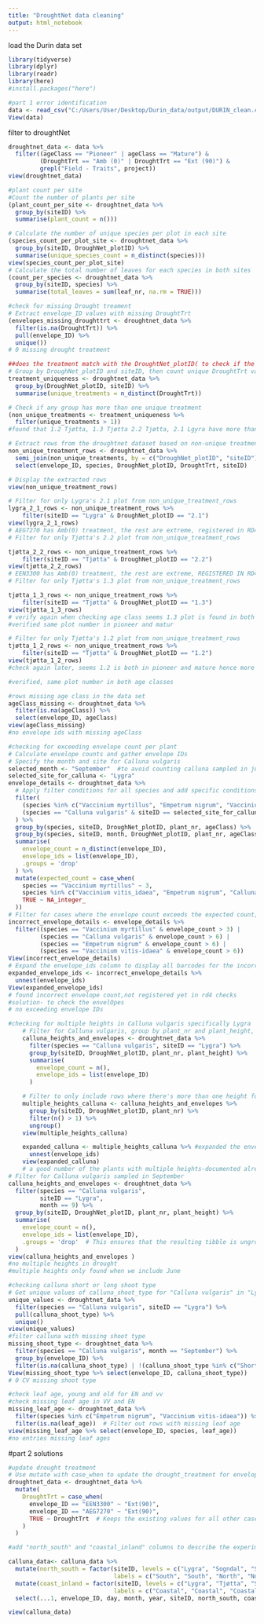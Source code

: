 ```yaml
---
title: "DroughtNet data cleaning"
output: html_notebook
---
```

load the Durin data set

```r
library(tidyverse)
library(dplyr)
library(readr)
library(here)
#install.packages("here")

#part 1 error identification
data <- read_csv("C:/Users/User/Desktop/Durin_data/output/DURIN_clean.csv", guess_max = Inf)
View(data)
```


filter to droughtNet
```r
droughtnet_data <- data %>%
  filter((ageClass == "Pioneer" | ageClass == "Mature") &
         (DroughtTrt == "Amb (0)" | DroughtTrt == "Ext (90)") &
         grepl("Field - Traits", project))
view(droughtnet_data)

```


```r
#plant count per site
#Count the number of plants per site
(plant_count_per_site <- droughtnet_data %>%
  group_by(siteID) %>%
  summarise(plant_count = n()))
```

```r
# Calculate the number of unique species per plot in each site
(species_count_per_plot_site <- droughtnet_data %>%
  group_by(siteID, DroughNet_plotID) %>%
  summarise(unique_species_count = n_distinct(species)))
view(species_count_per_plot_site)
# Calculate the total number of leaves for each species in both sites
(count_per_species <- droughtnet_data %>%
  group_by(siteID, species) %>%
  summarise(total_leaves = sum(leaf_nr, na.rm = TRUE)))
```


```r
#check for missing Drought treament
# Extract envelope_ID values with missing DroughtTrt
(envelopes_missing_droughttrt <- droughtnet_data %>%
  filter(is.na(DroughtTrt)) %>%
  pull(envelope_ID) %>%
  unique())
# 0 missing drought treatment

##does the treatment match with the DroughtNet_plotID( to check if the treatment is unique to a single plot
# Group by DroughNet_plotID and siteID, then count unique DroughtTrt values
treatment_uniqueness <- droughtnet_data %>%
  group_by(DroughNet_plotID, siteID) %>%
  summarise(unique_treatments = n_distinct(DroughtTrt))

# Check if any group has more than one unique treatment
(non_unique_treatments <- treatment_uniqueness %>%
  filter(unique_treatments > 1))
#found that 1.2 Tjøtta, 1.3 Tjøtta 2.2 Tjøtta, 2.1 Lgyra have more than one unique treatment

# Extract rows from the droughtnet dataset based on non-unique treatments
non_unique_treatment_rows <- droughtnet_data %>%
  semi_join(non_unique_treatments, by = c("DroughNet_plotID", "siteID")) %>%
  select(envelope_ID, species, DroughNet_plotID, DroughtTrt, siteID)

# Display the extracted rows
view(non_unique_treatment_rows)

# Filter for only Lygra's 2.1 plot from non_unique_treatment_rows
lygra_2_1_rows <- non_unique_treatment_rows %>%
    filter(siteID == "Lygra" & DroughNet_plotID == "2.1")
view(lygra_2_1_rows)
# AEG7270 has Amb(0) treatment, the rest are extreme, registered in RD4
# Filter for only Tjøtta's 2.2 plot from non_unique_treatment_rows

tjøtta_2_2_rows <- non_unique_treatment_rows %>%
    filter(siteID == "Tjøtta" & DroughNet_plotID == "2.2")
view(tjøtta_2_2_rows)
# EEN3300 has Amb(0) treatment, the rest are extreme, REGISTERED IN RD4
# Filter for only Tjøtta's 1.3 plot from non_unique_treatment_rows

tjøtta_1_3_rows <- non_unique_treatment_rows %>%
    filter(siteID == "Tjøtta" & DroughNet_plotID == "1.3")
view(tjøtta_1_3_rows)
# verify again when checking age class seems 1.3 plot is found in both pioneer and mature stages
#verified same plot number in pioneer and matur

# Filter for only Tjøtta's 1.2 plot from non_unique_treatment_rows
tjøtta_1_2_rows <- non_unique_treatment_rows %>%
    filter(siteID == "Tjøtta" & DroughNet_plotID == "1.2")
view(tjøtta_1_2_rows)
#check again later, seems 1.2 is both in pioneer and mature hence more than 1 unique treatment

#verified, same plot number in both age classes
```


```r
#rows missing age class in the data set
ageClass_missing <- droughtnet_data %>%
  filter(is.na(ageClass)) %>%
  select(envelope_ID, ageClass)
view(ageClass_missing)
#no envelope ids with missing ageClass
```

```r
#checking for exceeding envelope count per plant
# Calculate envelope counts and gather envelope IDs
# Specify the month and site for Calluna vulgaris
selected_month <- "September"  #to avoid counting calluna sampled in june
selected_site_for_calluna <- "Lygra"
envelope_details <- droughtnet_data %>%
  # Apply filter conditions for all species and add specific conditions for Calluna vulgaris
  filter(
    (species %in% c("Vaccinium myrtillus", "Empetrum nigrum", "Vaccinium vitis_idaea") & siteID %in% c("Lygra", "Tjøtta")) |
    (species == "Calluna vulgaris" & siteID == selected_site_for_calluna & month == selected_month)
  ) %>%
  group_by(species, siteID, DroughNet_plotID, plant_nr, ageClass) %>%
  group_by(species, siteID, month, DroughNet_plotID, plant_nr, ageClass) %>%
  summarise(
    envelope_count = n_distinct(envelope_ID),
    envelope_ids = list(envelope_ID),
    .groups = 'drop'
  ) %>%
  mutate(expected_count = case_when(
    species == "Vaccinium myrtillus" ~ 3,
    species %in% c("Vaccinium vitis_idaea", "Empetrum nigrum", "Calluna vulgaris") ~ 6,
    TRUE ~ NA_integer_
  ))
# Filter for cases where the envelope count exceeds the expected count, specifically for each species
incorrect_envelope_details <- envelope_details %>%
  filter((species == "Vaccinium myrtillus" & envelope_count > 3) | 
         (species == "Calluna vulgaris" & envelope_count > 6) |
         (species == "Empetrum nigrum" & envelope_count > 6) |
         (species == "Vaccinium vitis-idaea" & envelope_count > 6))
View(incorrect_envelope_details)
# Expand the envelope_ids column to display all barcodes for the incorrect cases
expanded_envelope_ids <- incorrect_envelope_details %>%
  unnest(envelope_ids)
View(expanded_envelope_ids)
# found incorrect envelope count,not registered yet in rd4 checks
#solution- to check the envelOpes    
# no exceeding envelope IDs
```


```r
#checking for multiple heights in Calluna vulgaris specifically Lygra
    # Filter for Calluna vulgaris, group by plant_nr and plant_height, and gather envelope_IDs
    calluna_heights_and_envelopes <- droughtnet_data %>%
      filter(species == "Calluna vulgaris", siteID == "Lygra") %>%  
      group_by(siteID, DroughNet_plotID, plant_nr, plant_height) %>%
      summarise(
        envelope_count = n(),
        envelope_ids = list(envelope_ID)
      )

    # Filter to only include rows where there's more than one height for the same plant
    multiple_heights_calluna <- calluna_heights_and_envelopes %>%
      group_by(siteID, DroughNet_plotID, plant_nr) %>%
      filter(n() > 1) %>%
      ungroup()
    view(multiple_heights_calluna)

    expanded_calluna <- multiple_heights_calluna %>% #expanded the envelope_ID collumn to display all the barcodes
      unnest(envelope_ids)
    view(expanded_calluna)
    # a good number of the plants with multiple heights-documented already in rd4 checks
# Filter for Calluna vulgaris sampled in September
calluna_heights_and_envelopes <- droughtnet_data %>%
  filter(species == "Calluna vulgaris", 
         siteID == "Lygra", 
         month == 9) %>%  
  group_by(siteID, DroughNet_plotID, plant_nr, plant_height) %>%
  summarise(
    envelope_count = n(),
    envelope_ids = list(envelope_ID),
    .groups = 'drop'  # This ensures that the resulting tibble is ungrouped
  )
view(calluna_heights_and_envelopes )
#no multiple heights in drought
#multiple heights only found when we include June
```


```r
#checking calluna short or long shoot type
# Get unique values of calluna_shoot_type for "Calluna vulgaris" in "Lygra"
unique_values <- droughtnet_data %>%
  filter(species == "Calluna vulgaris", siteID == "Lygra") %>%
  pull(calluna_shoot_type) %>%
  unique()
view(unique_values)
#filter calluna with missing shoot type
missing_shoot_type <- droughtnet_data %>%
  filter(species == "Calluna vulgaris", month == "September") %>%
  group_by(envelope_ID) %>%
  filter(is.na(calluna_shoot_type) | !(calluna_shoot_type %in% c("Short", "Long")))
View(missing_shoot_type %>% select(envelope_ID, calluna_shoot_type))
# 0 CV missing shoot type
```

```r
#check leaf age, young and old for EN and vv
#check missing leaf age in VV and EN
missing_leaf_age <- droughtnet_data %>%
  filter(species %in% c("Empetrum nigrum", "Vaccinium vitis-idaea")) %>%  # Filter for both species
  filter(is.na(leaf_age))  # Filter out rows with missing leaf age
view(missing_leaf_age %>% select(envelope_ID, species, leaf_age))
#no entries missing leaf ages
```

#part 2 solutions
```r

#update drought treatment
# Use mutate with case_when to update the drought_treatment for envelope_ID
droughtnet_data <- droughtnet_data %>%
  mutate(
    DroughtTrt = case_when(
      envelope_ID == "EEN3300" ~ "Ext(90)",
      envelope_ID == "AEG7270" ~ "Ext(90)",
      TRUE ~ DroughtTrt  # Keeps the existing values for all other cases
    )
  )
```

```r
#add "north_south" and "coastal_inland" columns to describe the experimental set-up

calluna_data<- calluna_data %>% 
  mutate(north_south = factor(siteID, levels = c("Lygra", "Sogndal", "Senja", "Tjøtta", "Kautokeino"),
                              labels = c("South", "South", "North", "North", "North"))) %>% 
  mutate(coast_inland = factor(siteID, levels = c("Lygra", "Tjøtta", "Senja", "Sogndal", "Kautokeino"),
                              labels = c("Coastal", "Coastal", "Coastal", "Inland", "Inland"))) %>%
  select(...1, envelope_ID, day, month, year, siteID, north_south, coast_inland, everything())

view(calluna_data)
```








